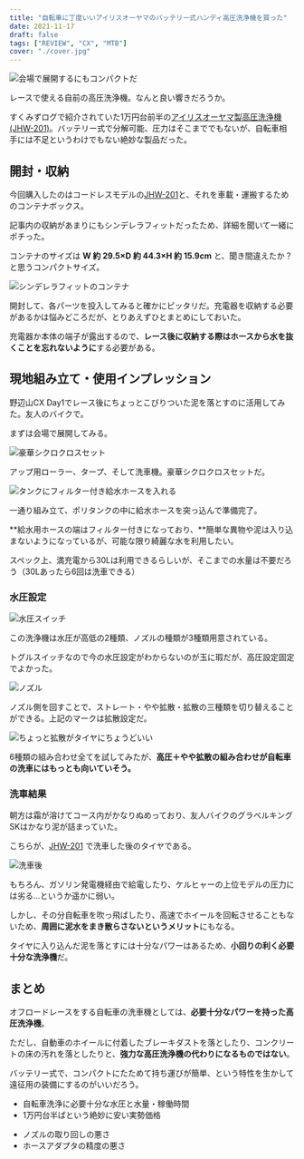 ```yaml
---
title: "自転車に丁度いいアイリスオーヤマのバッテリー式ハンディ高圧洗浄機を買った"
date: 2021-11-17
draft: false
tags: ["REVIEW", "CX", "MTB"]
cover: "./cover.jpg"
---
```


![会場で展開するにもコンパクトだ](./eyecatch.jpg)

レースで使える自前の高圧洗浄機。なんと良い響きだろうか。

すくみずログで紹介されていた1万円台前半の[アイリスオーヤマ製高圧洗浄機(JHW-201)](https://amzn.to/3FpM7mR)。バッテリー式で分解可能、圧力はそこまででもないが、自転車相手には不足というわけでもない絶妙な製品だった。

<LinkBox url="https://skmzlog.com/10-17-2021-gojo-cx/" />

## 開封・収納

今回購入したのはコードレスモデルの[JHW-201](https://amzn.to/3FpM7mR)と、それを車載・運搬するためのコンテナボックス。

<LinkBox url="https://www.amazon.co.jp/gp/product/B08481Z7H1/" isAmazonLink />

<LinkBox url="https://www.amazon.co.jp/gp/product/B00IMR177S/" isAmazonLink />

記事内の収納があまりにもシンデレラフィットだったため、詳細を聞いて一緒にポチった。

コンテナのサイズは **W 約 29.5×D 約 44.3×H 約 15.9cm** と、聞き間違えたか？と思うコンパクトサイズ。

![シンデレラフィットのコンテナ](./fit.jpg)

開封して、各パーツを投入してみると確かにピッタリだ。充電器を収納する必要があるかは悩みどころだが、とりあえずひとまとめにしておいた。

充電器か本体の端子が露出するので、**レース後に収納する際はホースから水を抜くことを忘れないように**する必要がある。

## 現地組み立て・使用インプレッション

野辺山CX Day1でレース後にちょっとこびりついた泥を落とすのに活用してみた。友人のバイクで。

<LinkBox url="https://blog.gensobunya.net/post/2021/11/2021_jcx_nobeyama/" />

まずは会場で展開してみる。

![豪華シクロクロスセット](./cyclocross_set.jpg)

アップ用ローラー、タープ、そして洗車機。豪華シクロクロスセットだ。

![タンクにフィルター付き給水ホースを入れる](./eyecatch.jpg)

一通り組み立て、ポリタンクの中に給水ホースを突っ込んで準備完了。

**給水用ホースの端はフィルター付きになっており、**簡単な異物や泥は入り込まないようになっているが、可能な限り綺麗な水を利用したい。

スペック上、満充電から30Lは利用できるらしいが、そこまでの水量は不要だろう（30Lあったら6回は洗車できる）

### 水圧設定

![水圧スイッチ](./switch.jpg)

この洗浄機は水圧が高低の2種類、ノズルの種類が3種類用意されている。

トグルスイッチなので今の水圧設定がわからないのが玉に瑕だが、高圧設定固定でよかった。

![ノズル](./mark.jpg)

ノズル側を回すことで、ストレート・やや拡散・拡散の三種類を切り替えることができる。上記のマークは拡散設定だ。

![ちょっと拡散がタイヤにちょうどいい](./best_mark.jpg)

6種類の組み合わせ全てを試してみたが、**高圧＋やや拡散の組み合わせが自転車の洗車にはもっとも向いていそう。**

### 洗車結果

朝方は霜が溶けてコース内がかなりぬめっており、友人バイクのグラベルキングSKはかなり泥が詰まっていた。

こちらが、[JHW-201](https://amzn.to/3FpM7mR) で洗車した後のタイヤである。

![洗車後](./cleaned.jpg)

もちろん、ガソリン発電機経由で給電したり、ケルヒャーの上位モデルの圧力には劣る…というか遥かに弱い。

しかし、その分自転車を吹っ飛ばしたり、高速でホイールを回転させることもないため、**周囲に泥水をまき散らさないというメリット**にもなる。

タイヤに入り込んだ泥を落とすには十分なパワーはあるため、**小回りの利く必要十分な洗浄機**だ。

## まとめ

オフロードレースをする自転車の洗車機としては、**必要十分なパワーを持った高圧洗浄機**。

ただし、自動車のホイールに付着したブレーキダストを落としたり、コンクリートの床の汚れを落としたりと、**強力な高圧洗浄機の代わりになるものではない**。

バッテリー式で、コンパクトにたためて持ち運びが簡単、という特性を生かして遠征用の装備にするのがいいだろう。

<PositiveBox>

- 自転車洗浄に必要十分な水圧と水量・稼働時間
- 1万円台半ばという絶妙に安い実勢価格

</PositiveBox>

<NegativeBox>

- ノズルの取り回しの悪さ
- ホースアダプタの精度の悪さ

</NegativeBox>

<LinkBox url="https://www.amazon.co.jp/gp/product/B08481Z7H1/" isAmazonLink />

